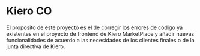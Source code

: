 
# Kiero CO

El proposito de este proyecto es el de corregir los errores de código ya existentes en el proyecto de frontend de Kiero MarketPlace y añadir nuevas funcionalidades de acuerdo a las necesidades de los clientes finales o de la junta directiva de Kiero. 
